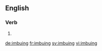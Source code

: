 ==English==

===Verb===
{{head|en|present participle}}

# {{present participle of|imbue|lang=en}}

[[de:imbuing]]
[[fr:imbuing]]
[[sv:imbuing]]
[[vi:imbuing]]